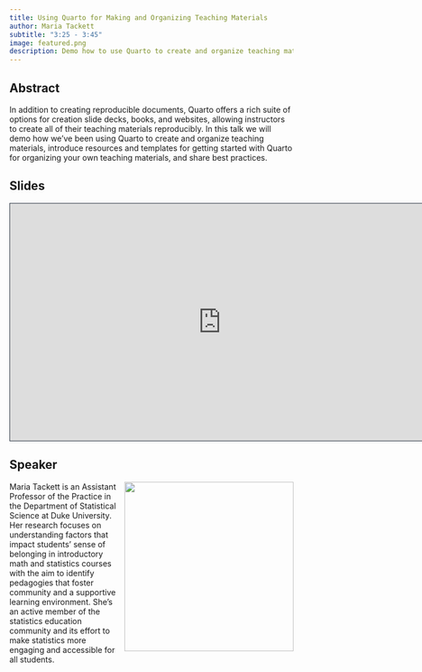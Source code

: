 ```yaml
---
title: Using Quarto for Making and Organizing Teaching Materials
author: Maria Tackett
subtitle: "3:25 - 3:45"
image: featured.png
description: Demo how to use Quarto to create and organize teaching materials, introduce resources and templates for getting started with Quarto for organizing your own teaching materials, and share best practices.
---
```


## Abstract

In addition to creating reproducible documents, Quarto offers a rich suite of options for creation slide decks, books, and websites, allowing instructors to create all of their teaching materials reproducibly. In this talk we will demo how we've been using Quarto to create and organize teaching materials, introduce resources and templates for getting started with Quarto for organizing your own teaching materials, and share best practices.

## Slides

```{=html}
<iframe class="slide-deck" src="https://maria.quarto.pub/using-quarto-for-making-and-organizing-teaching-materials/#/title-slide" height="420" width="747" style="border: 1px solid #2e3846;"></iframe>
```
## Speaker

![](maria-tackett-photo.png){style="float: right; padding-left: 10px;" fig-alt="A photo of Maria Tackett" fig-align="right" width="300"}

Maria Tackett is an Assistant Professor of the Practice in the Department of Statistical Science at Duke University. Her research focuses on understanding factors that impact students' sense of belonging in introductory math and statistics courses with the aim to identify pedagogies that foster community and a supportive learning environment. She's an active member of the statistics education community and its effort to make statistics more engaging and accessible for all students.
